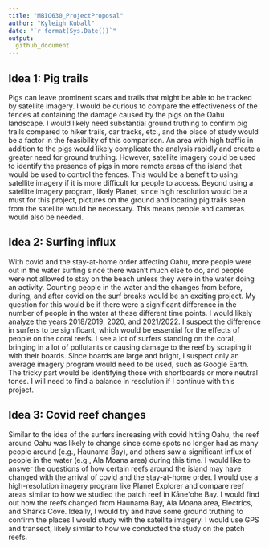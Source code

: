 ```yaml
---
title: "MBIO630_ProjectProposal"
author: "Kyleigh Kuball"
date: "`r format(Sys.Date())`" 
output:
  github_document
---
```


## Idea 1: Pig trails
Pigs can leave prominent scars and trails that might be able to be tracked by satellite imagery. I would be curious to compare the effectiveness of the fences at containing the damage caused by the pigs on the Oahu landscape. I would likely need substantial ground truthing to confirm pig trails compared to hiker trails, car tracks, etc., and the place of study would be a factor in the feasibility of this comparison. An area with high traffic in addition to the pigs would likely complicate the analysis rapidly and create a greater need for ground truthing. However, satellite imagery could be used to identify the presence of pigs in more remote areas of the island that would be used to control the fences. This would be a benefit to using satellite imagery if it is more difficult for people to access. Beyond using a satellite imagery program, likely Planet, since high resolution would be a must for this project, pictures on the ground and locating pig trails seen from the satellite would be necessary. This means people and cameras would also be needed.   

## Idea 2: Surfing influx
With covid and the stay-at-home order affecting Oahu, more people were out in the water surfing since there wasn't much else to do, and people were not allowed to stay on the beach unless they were in the water doing an activity. Counting people in the water and the changes from before, during, and after covid on the surf breaks would be an exciting project. My question for this would be if there were a significant difference in the number of people in the water at these different time points. I would likely analyze the years 2018/2019, 2020, and 2021/2022. I suspect the difference in surfers to be significant, which would be essential for the effects of people on the coral reefs. I see a lot of surfers standing on the coral, bringing in a lot of pollutants or causing damage to the reef by scraping it with their boards. Since boards are large and bright, I suspect only an average imagery program would need to be used, such as Google Earth. The tricky part would be identifying those with shortboards or more neutral tones. I will need to find a balance in resolution if I continue with this project.  

## Idea 3: Covid reef changes
Similar to the idea of the surfers increasing with covid hitting Oahu, the reef around Oahu was likely to change since some spots no longer had as many people around (e.g., Haunama Bay), and others saw a significant influx of people in the water (e.g., Ala Moana area) during this time. I would like to answer the questions of how certain reefs around the island may have changed with the arrival of covid and the stay-at-home order. I would use a high-resolution imagery program like Planet Explorer and compare reef areas similar to how we studied the patch reef in Kāneʻohe Bay. I would find out how the reefs changed from Haunama Bay, Ala Moana area, Electrics, and Sharks Cove. Ideally, I would try and have some ground truthing to confirm the places I would study with the satellite imagery. I would use GPS and transect, likely similar to how we conducted the study on the patch reefs.
 










